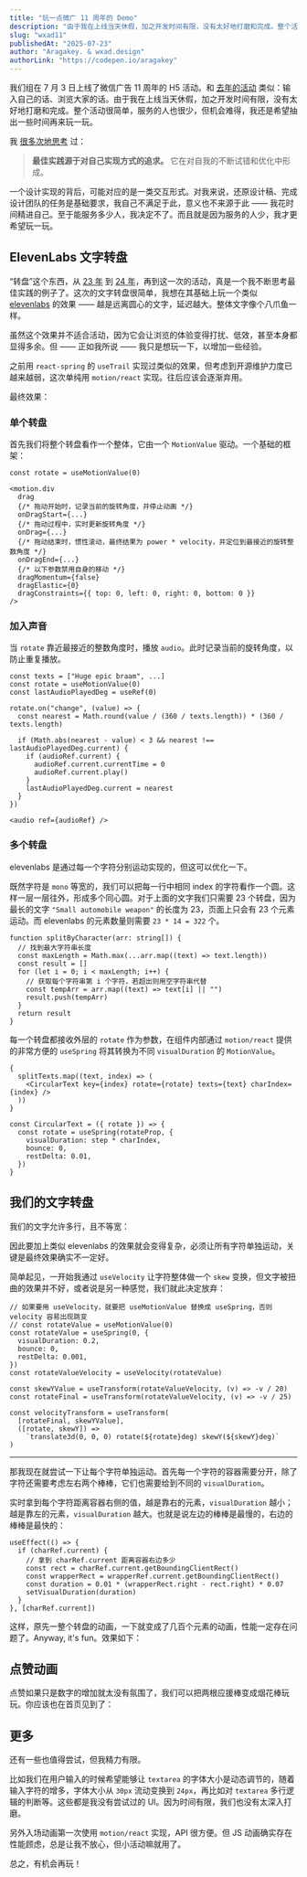 ```yaml
---
title: "玩一点微广 11 周年的 Demo"
description: "由于我在上线当天休假，加之开发时间有限，没有太好地打磨和完成。整个活动很简单，服务的人也很少，但机会难得，我还是希望抽出一些时间再来玩一玩。"
slug: "wxad11"
publishedAt: "2025-07-23"
author: "Aragakey. & wxad.design"
authorLink: "https://codepen.io/aragakey"
---
```



我们组在 7 月 3 日上线了微信广告 11 周年的 H5 活动。和 [去年的活动](https://wxa.wxs.qq.com/wxad-design/yijie/RPReplay_Final1720169928.gif) 类似：输入自己的话、浏览大家的话。由于我在上线当天休假，加之开发时间有限，没有太好地打磨和完成。整个活动很简单，服务的人也很少，但机会难得，我还是希望抽出一些时间再来玩一玩。

我 [很多次地思考](https://wxad.design/abc/trail#%E6%9C%80%E5%90%8E%EF%BC%9A%E5%85%B3%E4%BA%8E%E5%B7%A5%E5%85%B7%E5%BA%93%E5%92%8C%E6%9C%80%E4%BD%B3%E5%AE%9E%E8%B7%B5) 过：

> **最佳实践源于对自己实现方式的追求。** 它在对自我的不断试错和优化中形成。

一个设计实现的背后，可能对应的是一类交互形式。对我来说，还原设计稿、完成设计团队的任务是基础要求，我自己不满足于此，意义也不来源于此 —— 我花时间精进自己。至于能服务多少人，我决定不了。而且就是因为服务的人少，我才更希望玩一玩。

## ElevenLabs 文字转盘

“转盘”这个东西，从 [23 年](https://wxad.design/abc/carousel) 到 [24 年](https://wxad.design/abc/making-fluid-interfaces)，再到这一次的活动，真是一个我不断思考最佳实践的例子了。这次的文字转盘很简单，我想在其基础上玩一个类似 [elevenlabs](https://elevenlabs.io/app/sound-effects/generate) 的效果 —— 越是远离圆心的文字，延迟越大。整体文字像个八爪鱼一样。

虽然这个效果并不适合活动，因为它会让浏览的体验变得打扰、低效，甚至本身都显得多余。但 —— 正如我所说 —— 我只是想玩一下，以增加一些经验。

之前用 `react-spring` 的 `useTrail` 实现过类似的效果，但考虑到开源维护力度已越来越弱，这次单纯用 `motion/react` 实现。往后应该会逐渐弃用。

最终效果：

<ElevenLabs mode="final" audio />

### 单个转盘

首先我们将整个转盘看作一个整体，它由一个 `MotionValue` 驱动。一个基础的框架：

```tsx
const rotate = useMotionValue(0)

<motion.div
  drag
  {/* 拖动开始时，记录当前的旋转角度，并停止动画 */}
  onDragStart={...}
  {/* 拖动过程中，实时更新旋转角度 */}
  onDrag={...}
  {/* 拖动结束时，惯性滚动，最终结果为 power * velocity，并定位到最接近的旋转整数角度 */}
  onDragEnd={...}
  {/* 以下参数禁用自身的移动 */}
  dragMomentum={false}
  dragElastic={0}
  dragConstraints={{ top: 0, left: 0, right: 0, bottom: 0 }}
/>
```

<ElevenLabs mode="single" audio={false} />

### 加入声音

当 `rotate` 靠近最接近的整数角度时，播放 `audio`。此时记录当前的旋转角度，以防止重复播放。

```tsx
const texts = ["Huge epic braam", ...]
const rotate = useMotionValue(0)
const lastAudioPlayedDeg = useRef(0)

rotate.on("change", (value) => {
  const nearest = Math.round(value / (360 / texts.length)) * (360 / texts.length)

  if (Math.abs(nearest - value) < 3 && nearest !== lastAudioPlayedDeg.current) {
    if (audioRef.current) {
      audioRef.current.currentTime = 0
      audioRef.current.play()
    }
    lastAudioPlayedDeg.current = nearest
  }
})

<audio ref={audioRef} />
```

<ElevenLabs mode="single" audio />

### 多个转盘

elevenlabs 是通过每一个字符分别运动实现的，但这可以优化一下。

既然字符是 `mono` 等宽的，我们可以把每一行中相同 index 的字符看作一个圆。这样一层一层往外，形成多个同心圆。对于上面的文字我们只需要 23 个转盘，因为最长的文字 `"Small automobile weapon"` 的长度为 23，页面上只会有 23 个元素运动。而 elevenlabs 的元素数量则需要 `23 * 14 = 322` 个。

```tsx
function splitByCharacter(arr: string[]) {
  // 找到最大字符串长度
  const maxLength = Math.max(...arr.map((text) => text.length))
  const result = []
  for (let i = 0; i < maxLength; i++) {
    // 获取每个字符串第 i 个字符，若超出则用空字符串代替
    const tempArr = arr.map((text) => text[i] || "")
    result.push(tempArr)
  }
  return result
}
```

每一个转盘都接收外层的 `rotate` 作为参数，在组件内部通过 `motion/react` 提供的非常方便的 `useSpring` 将其转换为不同 `visualDuration` 的 `MotionValue`。

```tsx
{
  splitTexts.map((text, index) => (
    <CircularText key={index} rotate={rotate} texts={text} charIndex={index} />
  ))
}

const CircularText = ({ rotate }) => {
  const rotate = useSpring(rotateProp, {
    visualDuration: step * charIndex,
    bounce: 0,
    restDelta: 0.01,
  })
}
```

<ElevenLabs mode="final" audio />

## 我们的文字转盘

我们的文字允许多行，且不等宽：

<Wxad11Text />

因此要加上类似 elevenlabs 的效果就会变得复杂，必须让所有字符单独运动，关键是最终效果确实不一定好。

简单起见，一开始我通过 `useVelocity` 让字符整体做一个 `skew` 变换，但文字被扭曲的效果并不好，或者说是另一种感觉，我们就此决定放弃：

```tsx
// 如果要用 useVelocity，就要把 useMotionValue 替换成 useSpring，否则 velocity 容易出现跳变
// const rotateValue = useMotionValue(0)
const rotateValue = useSpring(0, {
  visualDuration: 0.2,
  bounce: 0,
  restDelta: 0.001,
})
const rotateValueVelocity = useVelocity(rotateValue)

const skewYValue = useTransform(rotateValueVelocity, (v) => -v / 20)
const rotateFinal = useTransform(rotateValueVelocity, (v) => -v / 25)

const velocityTransform = useTransform(
  [rotateFinal, skewYValue],
  ([rotate, skewY]) =>
    `translate3d(0, 0, 0) rotate(${rotate}deg) skewY(${skewY}deg)`
)
```

<Wxad11Text skew />

---

那我现在就尝试一下让每个字符单独运动。首先每一个字符的容器需要分开，除了字符还需要考虑左右两个棒棒，它们也需要给到不同的 `visualDuration`。

实时拿到每个字符距离容器右侧的值，越是靠右的元素，`visualDuration` 越小；越是靠左的元素，`visualDuration` 越大。也就是说左边的棒棒是最慢的，右边的棒棒是最快的：

```tsx
useEffect(() => {
  if (charRef.current) {
    // 拿到 charRef.current 距离容器右边多少
    const rect = charRef.current.getBoundingClientRect()
    const wrapperRect = wrapperRef.current.getBoundingClientRect()
    const duration = 0.01 * (wrapperRect.right - rect.right) * 0.07
    setVisualDuration(duration)
  }
}, [charRef.current])
```

这样，原先一整个转盘的动画，一下就变成了几百个元素的动画，性能一定存在问题了。Anyway, it's fun。效果如下：

<Wxad11TextSeparate />

## 点赞动画

点赞如果只是数字的增加就太没有氛围了，我们可以把两根应援棒变成烟花棒玩玩。你应该也在首页见到了：

<Wxad11Like />

## 更多

还有一些也值得尝试，但我精力有限。

比如我们在用户输入的时候希望能够让 `textarea` 的字体大小是动态调节的，随着输入字符的增多，字体大小从 `30px` 流动变换到 `24px`，再比如对 `textarea` 多行逻辑的判断等。这些都是我没有尝试过的 UI。因为时间有限，我们也没有太深入打磨。

另外入场动画第一次使用 `motion/react` 实现，API 很方便。但 JS 动画确实存在性能顾虑，总是让我不放心，但小活动嘛就用了。

总之，有机会再玩！
